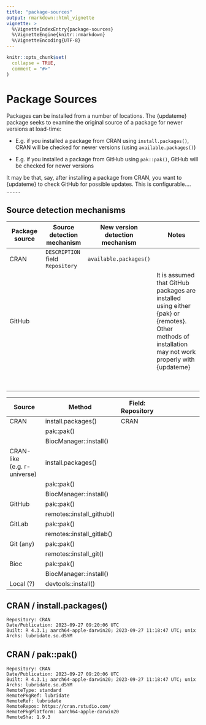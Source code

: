 ```yaml
---
title: "package-sources"
output: rmarkdown::html_vignette
vignette: >
  %\VignetteIndexEntry{package-sources}
  %\VignetteEngine{knitr::rmarkdown}
  %\VignetteEncoding{UTF-8}
---
```


```r
knitr::opts_chunk$set(
  collapse = TRUE,
  comment = "#>"
)
```

# Package Sources

Packages can be installed from a number of locations. The {updateme}
package seeks to examine the original source of a package for newer
versions at load-time:

-   E.g. if you installed a package from CRAN using
    `install.packages()`, CRAN will be checked for newer versions (using
    `available.packages()`)

-   E.g. if you installed a package from GitHub using `pak::pak()`,
    GitHub will be checked for newer versions

It may be that, say, after installing a package from CRAN, you want to
{updateme} to check GitHub for possible updates. This is
configurable.... .........

## Source detection mechanisms

| Package source | Source detection mechanism       | New version detection mechanism | Notes                                                                                                                                                 |
|-----------------|-----------------|-----------------|----------------------|
| CRAN           | `DESCRIPTION` field `Repository` | `available.packages()`          |                                                                                                                                                       |
| GitHub         |                                  |                                 | It is assumed that GitHub packages are installed using either {pak} or {remotes}. Other methods of installation may not work properly with {updateme} |
|                |                                  |                                 |                                                                                                                                                       |
|                |                                  |                                 |                                                                                                                                                       |
|                |                                  |                                 |                                                                                                                                                       |
|                |                                  |                                 |                                                                                                                                                       |
|                |                                  |                                 |                                                                                                                                                       |
|                |                                  |                                 |                                                                                                                                                       |
|                |                                  |                                 |                                                                                                                                                       |
|                |                                  |                                 |                                                                                                                                                       |

| Source                      | Method                    | Field: Repository |     |     |
|---------------|---------------|---------------|---------------|---------------|
| CRAN                        | install.packages()        | CRAN              |     |     |
|                             | pak::pak()                |                   |     |     |
|                             | BiocManager::install()    |                   |     |     |
| CRAN-like (e.g. r-universe) | install.packages()        |                   |     |     |
|                             | pak::pak()                |                   |     |     |
|                             | BiocManager::install()    |                   |     |     |
| GitHub                      | pak::pak()                |                   |     |     |
|                             | remotes::install_github() |                   |     |     |
| GitLab                      | pak::pak()                |                   |     |     |
|                             | remotes::install_gitlab() |                   |     |     |
| Git (any)                   | pak::pak()                |                   |     |     |
|                             | remotes::install_git()    |                   |     |     |
| Bioc                        | pak::pak()                |                   |     |     |
|                             | BiocManager::install()    |                   |     |     |
| Local (?)                   | devtools::install()       |                   |     |     |

## CRAN / install.packages()

```
Repository: CRAN
Date/Publication: 2023-09-27 09:20:06 UTC
Built: R 4.3.1; aarch64-apple-darwin20; 2023-09-27 11:18:47 UTC; unix
Archs: lubridate.so.dSYM
```

## CRAN / pak::pak()
```
Repository: CRAN
Date/Publication: 2023-09-27 09:20:06 UTC
Built: R 4.3.1; aarch64-apple-darwin20; 2023-09-27 11:18:47 UTC; unix
Archs: lubridate.so.dSYM
RemoteType: standard
RemotePkgRef: lubridate
RemoteRef: lubridate
RemoteRepos: https://cran.rstudio.com/
RemotePkgPlatform: aarch64-apple-darwin20
RemoteSha: 1.9.3
```
